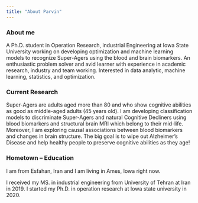 ```yaml
---
title: "About Parvin"
---
```


### About me

A Ph.D. student in Operation Research, industrial Engineering at Iowa State University working on developing optimization and machine learning models to recognize Super-Agers using the blood and brain biomarkers. An enthusiastic problem solver and avid learner with experience in academic research, industry and team working. Interested in data analytic, machine learning, statistics, and optimization.


### Current Research

Super-Agers are adults aged more than 80 and who show cognitive abilities as good as middle-aged adults (45 years old). I am developing classification models to discriminate Super-Agers and natural Cognitive Decliners using blood biomarkers and structural brain MRI which belong to their mid-life. Moreover, I am exploring causal associations between blood biomarkers and changes in brain structure. The big goal is to wipe out Alzheimer's Disease and help healthy people to preserve cognitive abilities as they age!


### Hometown -- Education

I am from Esfahan, Iran and I am living in Ames, Iowa right now.

I received my MS. in industrial engineering from University of Tehran at Iran in 2019.
I started my Ph.D. in operation research at Iowa state university in 2020.


